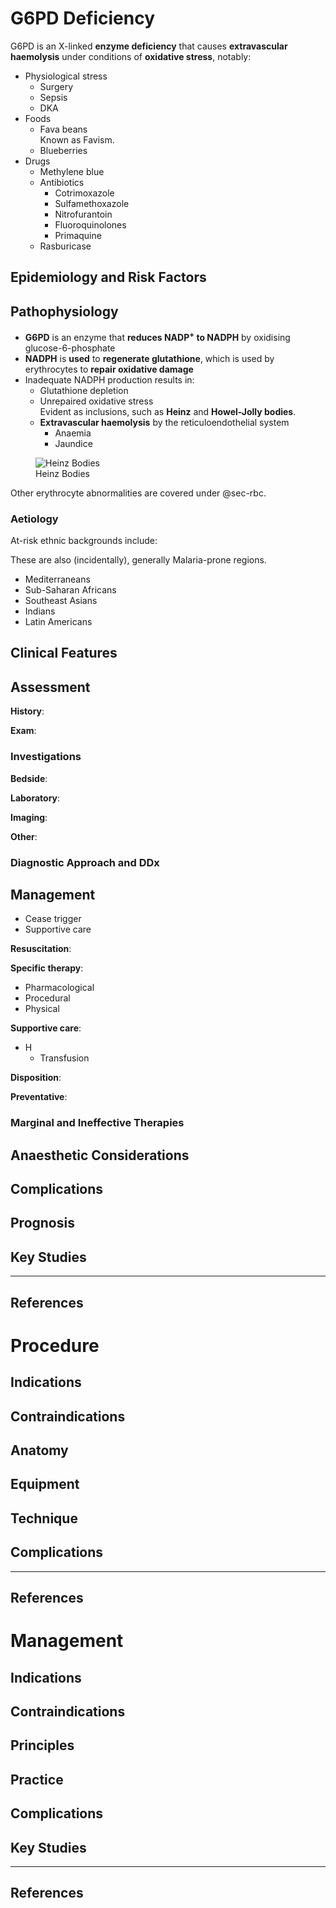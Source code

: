 # G6PD Deficiency {#sec-G6PD}

G6PD is an X-linked **enzyme deficiency** that causes **extravascular haemolysis** under conditions of **oxidative stress**, notably:

* Physiological stress
	* Surgery
	* Sepsis
	* DKA
* Foods
	* Fava beans\
	Known as Favism.
	* Blueberries
* Drugs
	* Methylene blue
	* Antibiotics
		* Cotrimoxazole
		* Sulfamethoxazole
		* Nitrofurantoin
		* Fluoroquinolones
		* Primaquine
	* Rasburicase

## Epidemiology and Risk Factors

## Pathophysiology

* **G6PD** is an enzyme that **reduces NADP^+^ to NADPH** by oxidising glucose-6-phosphate
* **NADPH** is **used** to **regenerate glutathione**, which is used by erythrocytes to **repair oxidative damage**
* Inadequate NADPH production results in:
	* Glutathione depletion
	* Unrepaired oxidative stress\
	Evident as inclusions, such as **Heinz** and **Howel-Jolly bodies**.
	* **Extravascular haemolysis** by the reticuloendothelial system
		* Anaemia
		* Jaundice

:::column-margin
![Heinz Bodies](/resources/heinz.jpg)
:::

:::column-margin
Other erythrocyte abnormalities are covered under @sec-rbc.
:::

### Aetiology

At-risk ethnic backgrounds include:

:::column-margin
These are also (incidentally), generally Malaria-prone regions.
:::

* Mediterraneans
* Sub-Saharan Africans
* Southeast Asians
* Indians
* Latin Americans

## Clinical Features

## Assessment

**History**:

**Exam**:

### Investigations

**Bedside**:

**Laboratory**:

**Imaging**:

**Other**:

### Diagnostic Approach and DDx


## Management

:::priority
* Cease trigger
* Supportive care
:::

**Resuscitation**:

**Specific therapy**:

* Pharmacological
* Procedural
* Physical

**Supportive care**:

* H
	* Transfusion

**Disposition**:

**Preventative**:


### Marginal and Ineffective Therapies

## Anaesthetic Considerations

## Complications

## Prognosis

## Key Studies


---

## References




# Procedure

## Indications

## Contraindications

## Anatomy

## Equipment

## Technique

## Complications


---

## References


# Management

## Indications

## Contraindications

## Principles

## Practice


## Complications


## Key Studies

---

## References
